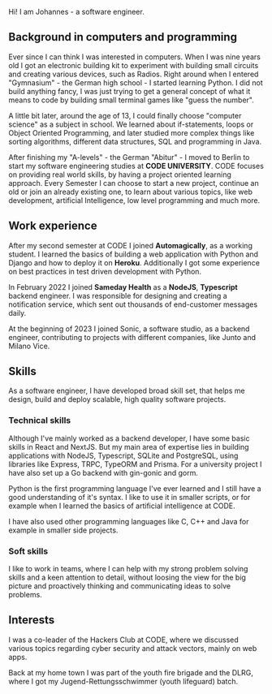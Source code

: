 Hi! I am Johannes - a software engineer.

## Background in computers and programming

Ever since I can think I was interested in computers. When I was nine years old I got an electronic building kit to experiment with building small circuits and creating various devices, such as Radios. 
Right around when I entered "Gymnasium" - the German high school - I started learning Python. I did not build anything fancy, I was just trying to get a general concept of what it means to code by building small terminal games like "guess the number".

A little bit later, around the age of 13, I could finally choose "computer science" as a subject in school. We learned about if-statements, loops or Object Oriented Programming, and later studied more complex things like sorting algorithms, different data structures, SQL and programming in Java.

After finishing my "A-levels" - the German "Abitur" - I moved to Berlin to start my software engineering studies at __CODE UNIVERSITY__. CODE focuses on providing real world skills, by having a project oriented learning approach. Every Semester I can choose to start a new project, continue an old or join an already existing one, to learn about various topics, like web development, artificial Intelligence, low level programming and much more.

## Work experience

After my second semester at CODE I joined __Automagically__, as a working student. I learned the basics of building a web application with Python and Django and how to deploy it on __Heroku__. Additionally I got some experience on best practices in test driven development with Python.

In February 2022 I joined __Sameday Health__ as a __NodeJS__, __Typescript__ backend engineer. I was responsible for designing and creating a notification service, which sent out thousands of end-customer messages daily.

At the beginning of 2023 I joined Sonic, a software studio, as a backend engineer, contributing to projects with different companies, like Junto and Milano Vice.

## Skills

As a software engineer, I have developed broad skill set, that helps me design, build and deploy scalable, high quality software projects.

### Technical skills

Although I've mainly worked as a backend developer, I have some basic skills in React and NextJS. But my main area of expertise lies in building applications with NodeJS, Typescript, SQLite and PostgreSQL, using libraries like Express, TRPC, TypeORM and Prisma. For a university project I have also set up a Go backend with gin-gonic and gorm.

Python is the first programming language I've ever learned and I still have a good understanding of it's syntax. I like to use it in smaller scripts, or for example when I learned the basics of artificial intelligence at CODE.

I have also used other programming languages like C, C++ and Java for example in smaller side projects.

### Soft skills

I like to work in teams, where I can help with my strong problem solving skills and a keen attention to detail, without loosing the view for the big picture and proactively thinking and communicating ideas to solve problems.

## Interests

I was a co-leader of the Hackers Club at CODE, where we discussed various topics regarding cyber security and attack vectors, mainly on web apps.

Back at my home town I was part of the youth fire brigade and the DLRG, where I got my Jugend-Rettungsschwimmer (youth lifeguard) batch.
